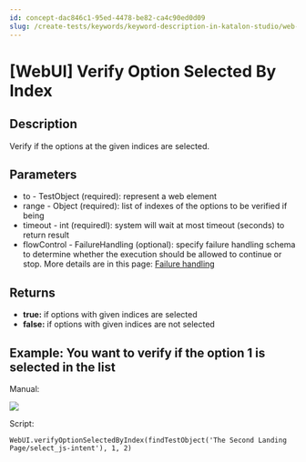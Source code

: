 ```yaml
---
id: concept-dac846c1-95ed-4478-be82-ca4c90ed0d09
slug: /create-tests/keywords/keyword-description-in-katalon-studio/web-ui-keywords/webui-verify-option-selected-by-index
---
```


# \[WebUI\] Verify Option Selected By Index

## Description

Verify if the options at the given indices are selected.

## Parameters

-   to - TestObject \(required\): represent a web element
-   range - Object \(required\): list of indexes of the options to be verified if being
-   timeout - int \(requiredl\): system will wait at most timeout \(seconds\) to return result
-   flowControl - FailureHandling \(optional\): specify failure handling schema to determine whether the execution should be allowed to continue or stop. More details are in this page: [Failure handling](/maintain/configure-failure-handling-settings-in-katalon-studio)

## Returns

-   **true:** if options with given indices are selected
-   **false:** if options with given indices are not selected

## Example: You want to verify if the option 1 is selected in the list

Manual:

<img src="https://github.com/katalon-studio/docs-images/raw/master/katalon-studio/docs/webui-verify-option-selected-by-index/image2016-8-15-193A283A13.png" />

Script:

```
WebUI.verifyOptionSelectedByIndex(findTestObject('The Second Landing Page/select_js-intent'), 1, 2)

```